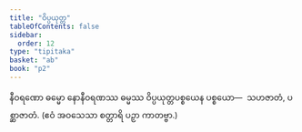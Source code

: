 ```yaml
---
title: "ဝိပ္ပယုတ္တ"
tableOfContents: false
sidebar:
  order: 12
type: "tipitaka"
basket: "ab"
book: "p2"
---
```



<DynamicBreadcrumb />

<Division number="40" book="p2" e="ch" v="38" p="222">

<Paragraph number="1966" book="p2">
နီဝရဏော ဓမ္မော နောနီဝရဏဿ ဓမ္မဿ ဝိပ္ပယုတ္တပစ္စယေန ပစ္စယော—  သဟဇာတံ, ပစ္ဆာဇာတံ. (ဧဝံ အဝသေသာ စတ္တာရိ ပဉှာ ကာတဗ္ဗာ.)
</Paragraph>
</Division>